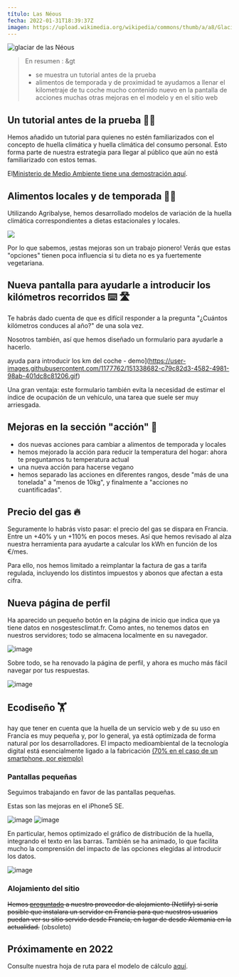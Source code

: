 ---
título: Las Néous
fecha: 2022-01-31T18:39:37Z
imagen: https://upload.wikimedia.org/wikipedia/commons/thumb/a/a8/Glacier_de_Las_Néous_8_août_1905.png/547px-Glacier_de_Las_Néous_8_août_1905.png
---

![glaciar de las Néous](https://upload.wikimedia.org/wikipedia/commons/thumb/a/a8/Glacier_de_Las_Néous_8_août_1905.png/547px-Glacier_de_Las_Néous_8_août_1905.png)

> En resumen :
&gt
> - se muestra un tutorial antes de la prueba
> - alimentos de temporada y de proximidad
> te ayudamos a llenar el kilometraje de tu coche
> mucho contenido nuevo en la pantalla de acciones
> muchas otras mejoras en el modelo y en el sitio web

## Un tutorial antes de la prueba 🧑‍🏫

Hemos añadido un tutorial para quienes no estén familiarizados con el concepto de huella climática y huella climática del consumo personal. Esto forma parte de nuestra estrategia para llegar al público que aún no está familiarizado con estos temas.

El<a href="https://twitter.com/i/status/1488059482647236608">Ministerio de Medio Ambiente tiene una demostración aquí</a>.

## Alimentos locales y de temporada 🌻🚛

Utilizando Agribalyse, hemos desarrollado modelos de variación de la huella climática correspondientes a dietas estacionales y locales.

![](https://user-images.githubusercontent.com/1177762/140048614-299fc659-6c87-441c-ab91-4b79e7c44b11.gif)

Por lo que sabemos, ¡estas mejoras son un trabajo pionero! Verás que estas "opciones" tienen poca influencia si tu dieta no es ya fuertemente vegetariana.

## Nueva pantalla para ayudarle a introducir los kilómetros recorridos ⌨️ 🛣️

Te habrás dado cuenta de que es difícil responder a la pregunta "¿Cuántos kilómetros conduces al año?" de una sola vez.

Nosotros también, así que hemos diseñado un formulario para ayudarle a hacerlo.

ayuda para introducir los km del coche - demo](https://user-images.githubusercontent.com/1177762/151338682-c79c82d3-4582-4981-98ab-401dc8c81206.gif)

Una gran ventaja: este formulario también evita la necesidad de estimar el índice de ocupación de un vehículo, una tarea que suele ser muy arriesgada.

## Mejoras en la sección "acción" 🎯

- dos nuevas acciones para cambiar a alimentos de temporada y locales
- hemos mejorado la acción para reducir la temperatura del hogar: ahora te preguntamos tu temperatura actual
- una nueva acción para hacerse vegano
- hemos separado las acciones en diferentes rangos, desde "más de una tonelada" a "menos de 10kg", y finalmente a "acciones no cuantificadas".

## Precio del gas 🔥

Seguramente lo habrás visto pasar: el precio del gas se dispara en Francia. Entre un +40% y un +110% en pocos meses. Así que hemos revisado al alza nuestra herramienta para ayudarte a calcular los kWh en función de los €/mes.

Para ello, nos hemos limitado a reimplantar la factura de gas a tarifa regulada, incluyendo los distintos impuestos y abonos que afectan a esta cifra.

## Nueva página de perfil

Ha aparecido un pequeño botón en la página de inicio que indica que ya tiene datos en nosgestesclimat.fr. Como antes, no tenemos datos en nuestros servidores; todo se almacena localmente en su navegador.

![image](https://user-images.githubusercontent.com/1177762/151852468-1e9d0cf1-a19e-4540-8c9a-2bf9beb0c6da.png)

Sobre todo, se ha renovado la página de perfil, y ahora es mucho más fácil navegar por tus respuestas.

![image](https://user-images.githubusercontent.com/1177762/151852657-f06c1d34-fc05-4c4a-8d23-8304cacfc4ea.png)

## Ecodiseño 🏋️

hay que tener en cuenta que la huella de un servicio web y de su uso en Francia es muy pequeña y, por lo general, ya está optimizada de forma natural por los desarrolladores. El impacto medioambiental de la tecnología digital está esencialmente ligado a la fabricación <a href="https://librairie.ademe.fr/cadic/5311/infographie-preferer-smartphone-reconditionne.pdf?modal=false">(70% en el caso de un smartphone, por ejemplo)</a>

### Pantallas pequeñas

Seguimos trabajando en favor de las pantallas pequeñas.

Estas son las mejoras en el iPhone5 SE.

![image](https://user-images.githubusercontent.com/1177762/144875622-2991b5a6-69c9-4c04-9422-48c727cc81af.png)
![image](https://user-images.githubusercontent.com/1177762/144875673-c96e2098-22bb-4e71-b993-3c121fd008a6.png)

En particular, hemos optimizado el gráfico de distribución de la huella, integrando el texto en las barras. También se ha animado, lo que facilita mucho la comprensión del impacto de las opciones elegidas al introducir los datos.

![image](https://user-images.githubusercontent.com/1177762/151852263-5fb7fe31-e13e-4ce5-96a8-4794d19f5ce7.png)

### Alojamiento del sitio

~~Hemos <a href="https://answers.netlify.com/t/low-carbon-european-cdn/48784">preguntado</a> a nuestro proveedor de alojamiento (Netlify) si sería posible que instalara un servidor en Francia para que nuestros usuarios puedan ver su sitio servido desde Francia, en lugar de desde Alemania en la actualidad.~~ (obsoleto)

## Próximamente en 2022

Consulte nuestra hoja de ruta para el modelo de cálculo <a href="https://github.com/incubateur-ademe/nosgestesclimat/projects/1">aquí</a>.
